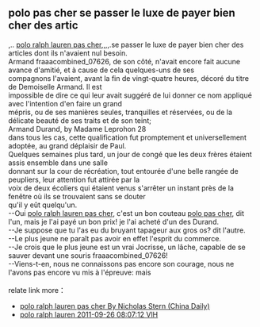 == polo pas cher se passer le luxe de payer bien cher des artic ==

,.. [http://frralphdelaurensoldes.info polo ralph lauren pas cher],,,,.se passer le luxe de payer bien cher des articles dont ils n'avaient nul besoin.<br>Armand fraaacombined_07626, de son côté, n'avait encore fait aucune avance d'amitié, et à cause de cela quelques-uns de ses<br>compagnons l'avaient, avant la fin de vingt-quatre heures, décoré du titre de Demoiselle Armand. Il est<br>impossible de dire ce qui leur avait suggéré de lui donner ce nom appliqué avec l'intention d'en faire un grand<br>mépris, ou de ses manières seules, tranquilles et réservées, ou de la délicate beauté de ses traits et de son teint;<br>Armand Durand, by Madame Leprohon                                                                                   28<br>dans tous les cas, cette qualification fut promptement et universellement adoptée, au grand déplaisir de Paul.<br>Quelques semaines plus tard, un jour de congé que les deux frères étaient assis ensemble dans une salle<br>donnant sur la cour de récréation, tout entourée d'une belle rangée de peupliers, leur attention fut attirée par la<br>voix de deux écoliers qui étaient venus s'arrêter un instant près de la fenêtre où ils se trouvaient sans se douter<br>qu'il y eût quelqu'un.<br>--Oui [http://frralphdelaurensoldes.info polo ralph lauren pas cher], c'est un bon couteau [http://frralphdelaurensoldes.info polo pas cher], dit l'un, mais je l'ai payé un bon prix! je l'ai acheté d'un des Durand.<br>--Je suppose que tu l'as eu du bruyant tapageur aux gros os? dit l'autre.<br>--Le plus jeune ne paraît pas avoir en effet l'esprit du commerce.<br>--Je crois que le plus jeune est un vrai Jocrisse, un lâche, capable de se sauver devant une souris fraaacombined_07626!<br>--Viens-t-en, nous ne connaissons pas encore son courage, nous ne l'avons pas encore vu mis à l'épreuve: mais<br><br>relate link more：

 <ul>
  
   <li><a href="http://www.reboundradio.com/forum/topic.php?id=22652&replies=1#post-24498" target="_blank">polo ralph lauren pas cher By Nicholas Stern (China Daily)</a></li>
  
   <li>[http://jibsexport.dekmanlab.se/start/forum/topic.php?id=20737&replies=1#post-22457 polo ralph lauren 2011-09-26 08:07:12  VlH]</li>
  
 </ul>